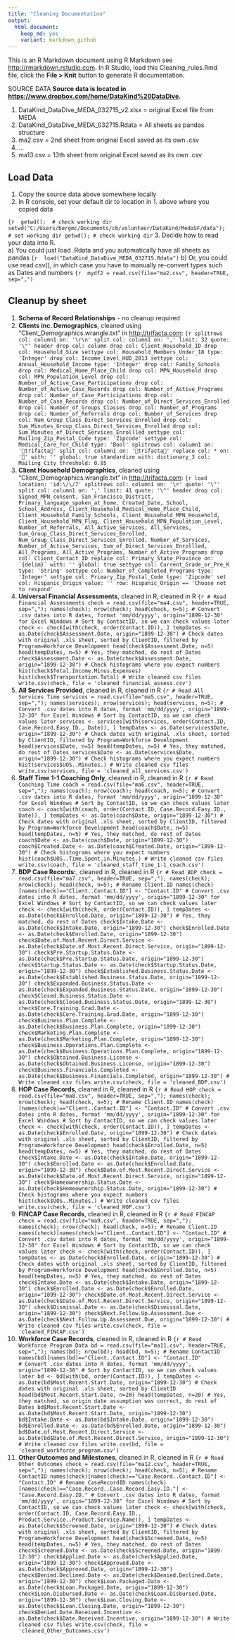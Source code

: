 ```yaml
---
title: "Cleaning Documentation"
output:
  html_document:
    keep_md: yes
    variant: markdown_github
---
```


This is an R Markdown document using R Markdown see <http://rmarkdown.rstudio.com>.  In R Studio, load this Cleaning_rules.Rmd file, click the **File > Knit** button to generate R documentation.

SOURCE DATA
**Source data is located in <https://www.dropbox.com/home/DataKind%20DataDive>.**  

1. DataKind_DataDive_MEDA_032715_v2.xlsx = original Excel file from MEDA 
2. DataKind_DataDive_MEDA_032715.Rdata = All sheets as pandas structure 
3. ma2.csv = 2nd sheet from original Excel saved as its own .csv 
4. ... 
14. ma13.csv = 13th sheet from original Excel saved as its own .csv

## Load Data  
1. Copy the source data above somewhere locally 
2. In R console, set your default dir to location in 1. above where you copied data 

```{r 
getwd();  # check working dir
setwd("C:/Users/bergmc/Documents/cb/volunteer/DataKind/MedaSF/data"); # set working dir
getwd(); # check working dir
```
3. Decide how to read your data into R.  
a)  You could just load .Rdata and you automatically have all sheets as pandas
```{r 
load("DataKind_DataDive_MEDA_032715.Rdata")
```
b)  Or, you could use read.csv(), in which case you have to manually re-convert types such as Dates and numbers
```{r 
mydf2 = read.csv(file="ma2.csv", header=TRUE, sep=",")
```

## Cleanup by sheet 
1. **Schema of Record Relationships** - no cleanup required 
2. **Clients inc. Demographics**, cleaned using "Client_Demographics.wrangle.txt" in <http://trifacta.com>: 
```{r
splitrows col: column1 on: '\r\n'
split col: column1 on: ',' limit: 32 quote: '\"'
header
drop col: column
drop col: Client_Household_ID
drop col: Household_Size
settype col: Household_Members_Under_18 type: 'Integer'
drop col: Income_Level_HUD_2013
settype col: Annual_Household_Income type: 'Integer'
drop col: Family_Schools
drop col: Medical_Home_Place_Child
drop col: MPN_Household
drop col: MPN_Population_Level
drop col: Number_of_Active_Case_Participations
drop col: Number_of_Active_Case_Records
drop col: Number_of_Active_Programs
drop col: Number_of_Case_Participations
drop col: Number_of_Case_Records
drop col: Number_of_Direct_Services_Enrolled
drop col: Number_of_Groups_Classes
drop col: Number_of_Programs
drop col: Number_of_Referrals
drop col: Number_of_Services
drop col: Num_Group_Class_Direct_Services_Enrolled
drop col: Sum_Minutes_Group_Class_Direct_Services_Enrolled
drop col: Sum_Minutes_of_Direct_Services_Enrollled
settype col: Mailing_Zip_Postal_Code type: 'Zipcode'
settype col: Medical_Care_for_Child type: 'Bool'
splitrows col: column1 on: 'trifacta'
split col: column1 on: 'trifacta'
replace col: * on: '' with: '' global: true
standardize with: dictionary_3 col: Mailing_City threshold: 0.85
```
3. **Client Household Demographics**, cleaned using "Client_Demographics.wrangle.txt" in <http://trifacta.com>: 
```{r
load location: 'id:\/\/7'
splitrows col: column1 on: '\r' quote: '\"'
split col: column1 on: ',' limit: 41 quote: '\"'
header
drop col: Signed_MPN_consent, San_Francisco_District, Primary_language_spoken_at_home, Created_Date, School, School_Address, Client_Household_Medical_Home_Place_Child, Client_Household_Family_Schools, Client_Household_MPN_Household, Client_Household_MPN_Flag, Client_Household_MPN_Population_Level, Number_of_Referrals, All_Active_Services, All_Services, Sum_Group_Class_Direct_Services_Enrolled, Num_Group_Class_Direct_Services_Enrolled, Number_of_Services, Number_of_Active_Services, Sum_of_Direct_Services_Enrollled, All_Programs, All_Active_Programs, Number_of_Active_Programs
drop col: Client_Contact_ID
replace col: Primary_State_Province on: `{delim}` with: '' global: true
settype col: Current_Grade_or_Pre_K type: 'String'
settype col: Number_of_Completed_Programs type: 'Integer'
settype col: Primary_Zip_Postal_Code type: 'Zipcode'
set col: Hispanic_Origin value: '' row: Hispanic_Origin == 'Choose not to respond'
```
4. **Universal Financial Assessments**, cleaned in R, cleaned in R
```{r
# Read Financial Assessments
check = read.csv(file="ma4.csv", header=TRUE, sep=",");
names(check);
nrow(check);
head(check, n=5);
# Convert .csv dates into R dates, format 'mm/dd/yyyy', origin="1899-12-30" for Excel Windows
# Sort by ContactID, so we can check values later
check <- check[with(check, order(Contact.ID)), ]
tempDates <- as.Date(check$Assessment.Date, origin="1899-12-30")
# Check dates with original .xls sheet, sorted by ClientID, filtered by Program=Workforce Development
head(check$Assessment.Date, n=5)
head(tempDates, n=5)
# Yes, they matched, do rest of Dates
check$Assessment.Date <- as.Date(check$Assessment.Date, origin="1899-12-30")
# Check histograms where you expect numbers 
hist(check$Total.Income.Minus.Expenses)
hist(check$Transportation.Total)
# Write cleaned csv files
write.csv(check, file = 'cleaned_financial_assess.csv')
```
5. **All Services Provided**, cleaned in R, cleaned in R
```{r
# Read All Services Time
services = read.csv(file="ma5.csv", header=TRUE, sep=",");
names(services);
nrow(services);
head(services, n=5);
# Convert .csv dates into R dates, format 'mm/dd/yyyy', origin="1899-12-30" for Excel Windows
# Sort by ContactID, so we can check values later
services <- services[with(services, order(Contact.ID, Case.Record.Easy.ID., Date)), ]
tempDates <- as.Date(services$Date, origin="1899-12-30")
# Check dates with original .xls sheet, sorted by ClientID, filtered by Program=Workforce Development
head(services$Date, n=5)
head(tempDates, n=5)
# Yes, they matched, do rest of Dates
services$Date <- as.Date(services$Date, origin="1899-12-30")
# Check histograms where you expect numbers 
hist(services$UOS..Minutes.)
# Write cleaned csv files
write.csv(services, file = 'cleaned_all_services.csv')
```
6. **Staff Time 1-1 Coaching Only**, cleaned in R, cleaned in R
```{r
# Read Coaching Time
coach = read.csv(file="ma6.csv", header=TRUE, sep=",");
names(coach);
nrow(coach);
head(coach, n=5);
# Convert .csv dates into R dates, format 'mm/dd/yyyy', origin="1899-12-30" for Excel Windows
# Sort by ContactID, so we can check values later
coach <- coach[with(coach, order(Contact.ID, Case.Record.Easy.ID., Date)), ]
tempDates <- as.Date(coach$Date, origin="1899-12-30")
# Check dates with original .xls sheet, sorted by ClientID, filtered by Program=Workforce Development
head(coach$Date, n=5)
head(tempDates, n=5)
# Yes, they matched, do rest of Dates
coach$Date <- as.Date(coach$Date, origin="1899-12-30")
coach$Created.Date <- as.Date(coach$Created.Date, origin="1899-12-30")
# Check histograms where you expect numbers 
hist(coach$UOS..Time.Spent.in.Minutes.)
# Write cleaned csv files
write.csv(coach, file = 'cleaned_staff_time_1-1_coach.csv')
```
7. **BDP Case Records:**, cleaned in R, cleaned in R
```{r
# Read BDP
check = read.csv(file="ma7.csv", header=TRUE, sep=",");
names(check);
nrow(check);
head(check, n=5);
# Rename Client.ID
names(check)[names(check)=="Client..Contact.ID"] <- "Contact.ID"
# Convert .csv dates into R dates, format 'mm/dd/yyyy', origin="1899-12-30" for Excel Windows
# Sort by ContactID, so we can check values later
check <- check[with(check, order(Contact.ID)), ]
tempDates <- as.Date(check$Enrolled.Date, origin="1899-12-30")
# Yes, they matched, do rest of Dates
check$Intake.Date <- as.Date(check$Intake.Date, origin="1899-12-30")
check$Enrolled.Date <- as.Date(check$Enrolled.Date, origin="1899-12-30")
check$Date.of.Most.Recent.Direct.Service <- as.Date(check$Date.of.Most.Recent.Direct.Service, origin="1899-12-30")
check$Pre.Startup.Status.Date <- as.Date(check$Pre.Startup.Status.Date, origin="1899-12-30")
check$Startup.Status.Date <- as.Date(check$Startup.Status.Date, origin="1899-12-30")
check$Established.Business.Status.Date <- as.Date(check$Established.Business.Status.Date, origin="1899-12-30")
check$Expanded.Business.Status.Date <- as.Date(check$Expanded.Business.Status.Date, origin="1899-12-30")
check$Closed.Business.Status.Date <- as.Date(check$Closed.Business.Status.Date, origin="1899-12-30")
check$Core.Training.Grad.Date <- as.Date(check$Core.Training.Grad.Date, origin="1899-12-30")
check$Business.Plan.Complete <- as.Date(check$Business.Plan.Complete, origin="1899-12-30")
check$Marketing.Plan.Complete <- as.Date(check$Marketing.Plan.Complete, origin="1899-12-30")
check$Business.Operations.Plan.Complete <- as.Date(check$Business.Operations.Plan.Complete, origin="1899-12-30")
check$Obtained.Business.License <- as.Date(check$Obtained.Business.License, origin="1899-12-30")
check$Business.Financials.Completed <- as.Date(check$Business.Financials.Completed, origin="1899-12-30")
# Write cleaned csv files
write.csv(check, file = 'cleaned_BDP.csv')
```
8. **HOP Case Records**, cleaned in R, cleaned in R
```{r
# Read HOP
check = read.csv(file="ma8.csv", header=TRUE, sep=",");
names(check);
nrow(check);
head(check, n=5);
# Rename Client.ID
names(check)[names(check)=="Client..Contact.ID"] <- "Contact.ID"
# Convert .csv dates into R dates, format 'mm/dd/yyyy', origin="1899-12-30" for Excel Windows
# Sort by ContactID, so we can check values later
check <- check[with(check, order(Contact.ID)), ]
tempDates <- as.Date(check$Enrolled.Date, origin="1899-12-30")
# Check dates with original .xls sheet, sorted by ClientID, filtered by Program=Workforce Development
head(check$Enrolled.Date, n=5)
head(tempDates, n=5)
# Yes, they matched, do rest of Dates
check$Intake.Date <- as.Date(check$Intake.Date, origin="1899-12-30")
check$Enrolled.Date <- as.Date(check$Enrolled.Date, origin="1899-12-30")
check$Date.of.Most.Recent.Direct.Service <- as.Date(check$Date.of.Most.Recent.Direct.Service, origin="1899-12-30")
check$Homeownership.Status.Date <- as.Date(check$Homeownership.Status.Date, origin="1899-12-30")
# Check histograms where you expect numbers 
hist(check$UOS..Minutes.)
# Write cleaned csv files
write.csv(check, file = 'cleaned_HOP.csv')
```
9. **FINCAP Case Records**, cleaned in R, cleaned in R
```{r
# Read FINCAP
check = read.csv(file="ma9.csv", header=TRUE, sep=",");
names(check);
nrow(check);
head(check, n=5);
# Rename Client.ID
names(check)[names(check)=="Client..Contact.ID"] <- "Contact.ID"
# Convert .csv dates into R dates, format 'mm/dd/yyyy', origin="1899-12-30" for Excel Windows
# Sort by ContactID, so we can check values later
check <- check[with(check, order(Contact.ID)), ]
tempDates <- as.Date(check$Enrolled.Date, origin="1899-12-30")
# Check dates with original .xls sheet, sorted by ClientID, filtered by Program=Workforce Development
head(check$Enrolled.Date, n=5)
head(tempDates, n=5)
# Yes, they matched, do rest of Dates
check$Intake.Date <- as.Date(check$Intake.Date, origin="1899-12-30")
check$Enrolled.Date <- as.Date(check$Enrolled.Date, origin="1899-12-30")
check$Date.of.Most.Recent.Direct.Service <- as.Date(check$Date.of.Most.Recent.Direct.Service, origin="1899-12-30")
check$Dismissal.Date <- as.Date(check$Dismissal.Date, origin="1899-12-30")
check$Next.Follow.Up.Assessment.Due <- as.Date(check$Next.Follow.Up.Assessment.Due, origin="1899-12-30")
# Write cleaned csv files
write.csv(check, file = 'cleaned_FINCAP.csv')
```
11. **Workforce Case Records**, cleaned in R, cleaned in R
```{r
# Read Workforce Program Data
bd = read.csv(file="ma11.csv", header=TRUE, sep=",");
names(bd);
nrow(bd);
head(bd, n=5);
# Rename ContactID
names(bd)[names(bd)=="Client..Contact.ID"] <- "Contact.ID"          
# Convert .csv dates into R dates, format 'mm/dd/yyyy', origin="1899-12-30"
# Sort by ContactID, so we can check values later
bd <- bd[with(bd, order(Contact.ID)), ]
tempDates <- as.Date(bd$Most.Recent.Start.Date, origin="1899-12-30")
# Check dates with original .xls sheet, sorted by ClientID
head(bd$Most.Recent.Start.Date, n=20)
head(tempDates, n=20)
# Yes, they matched, so origin date assumption was correct, do rest of Dates
bd$Most.Recent.Start.Date <- as.Date(bd$Most.Recent.Start.Date, origin="1899-12-30")
bd$Intake.Date <- as.Date(bd$Intake.Date, origin="1899-12-30")
bd$Enrolled.Date <- as.Date(bd$Enrolled.Date, origin="1899-12-30")
bd$Date.of.Most.Recent.Direct.Service <- as.Date(bd$Date.of.Most.Recent.Direct.Service, origin="1899-12-30")
# Write cleaned csv files
write.csv(bd, file = 'cleaned_workforce_program.csv')
```
12. **Other Outcomes and Milestones**, cleaned in R, cleaned in R
```{r
# Read Other Outcomes
check = read.csv(file="ma12.csv", header=TRUE, sep=",");
names(check);
nrow(check);
head(check, n=5);
# Rename ContactID
names(check)[names(check)=="Case.Record..Contact.ID"] <- "Contact.ID"
# Rename CaseRecordID
names(check)[names(check)=="Case.Record..Case.Record.Easy.ID."] <- "Case.Record.Easy.ID."
# Convert .csv dates into R dates, format 'mm/dd/yyyy', origin="1899-12-30" for Excel Windows
# Sort by ContactID, so we can check values later
check <- check[with(check, order(Contact.ID, Case.Record.Easy.ID., Product.Service..Product.Service.Name)), ]
tempDates <- as.Date(check$Screened.Date, origin="1899-12-30")
# Check dates with original .xls sheet, sorted by ClientID, filtered by Program=Workforce Development
head(check$Screened.Date, n=5)
head(tempDates, n=5)
# Yes, they matched, do rest of Dates
check$Screened.Date <- as.Date(check$Screened.Date, origin="1899-12-30")
check$Applied.Date <- as.Date(check$Applied.Date, origin="1899-12-30")
check$Approved.Date <- as.Date(check$Approved.Date, origin="1899-12-30")
check$Denied.Declined.Date <- as.Date(check$Denied.Declined.Date, origin="1899-12-30")
check$Loan.Packaged.Date <- as.Date(check$Loan.Packaged.Date, origin="1899-12-30")
check$Loan.Disbursed.Date <- as.Date(check$Loan.Disbursed.Date, origin="1899-12-30")
check$Loan.Closing.Date <- as.Date(check$Loan.Closing.Date, origin="1899-12-30")
check$Denied.Date.Received.Incentive <- as.Date(check$Date.Received.Incentive, origin="1899-12-30")
# Write cleaned csv files
write.csv(check, file = 'cleaned_Other_Outcomes.csv')
```
